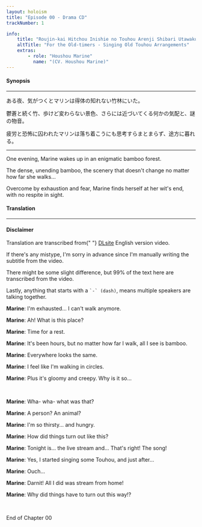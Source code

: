 ```yaml
---
layout: holoism
title: "Episode 00 - Drama CD"
trackNumber: 1

info:
    title: "Roujin-kai Hitchou Inishie no Touhou Arenji Shibari Utawaku"
    altTitle: "For the Old-timers - Singing Old Touhou Arrangements"
    extras:
        - role: "Houshou Marine"
          name: "(CV. Houshou Marine)"
---
```


<div className="mt-4" id="synopsis">
    <h4 className="text-lg font-semibold py-2">Synopsis</h4>
    <hr className="border-gray-500 my-2" />
    <p id="jp-synopsis">
        <p>ある夜、気がつくとマリンは得体の知れない竹林にいた。</p>
        <p>鬱蒼と続く竹、歩けど変わらない景色、さらには近づいてくる何かの気配と、謎の物音。</p>
        <p>疲労と恐怖に囚われたマリンは落ち着こうにも思考すらまとまらず、途方に暮れる。</p>
    </p>
    <hr className="border-gray-500 my-2" />
    <p id="en-synopsis">
        <p>One evening, Marine wakes up in an enigmatic bamboo forest.</p>
        <p>The dense, unending bamboo, the scenery that doesn't change no matter how far she walks...</p>
        <p>
            Overcome by exhaustion and fear, Marine finds herself at her wit's end, with no respite in sight.
        </p>
    </p>
</div>

<div className="mt-4" id="tl-transcript">
    <h4 className="text-lg font-semibold py-2">Translation</h4>
    <hr className="border-gray-500" />
    <div className="alert alert-warning" id="disclaimer-box" role="alert">
        <h4 className="text-center text-xl font-semibold text-inherit py-2">Disclaimer</h4>
        <p className="text-center">
            <p>
                Translation are transcribed from{" "}
                <a href="https://www.dlsite.com/eng/work/=/product_id/RE295773.html">DLsite</a> English
                version video.
            </p>
            <p>
                If there's any mistype, I'm sorry in advance since I'm manually writing the subtitle from the
                video.
            </p>
            <p>
                There might be some slight difference, but 99% of the text here are transcribed from the
                video.
            </p>
            <p>
                Lastly, anything that starts with a <code>`-` (dash)</code>, means multiple speakers are
                talking together.
            </p>
        </p>
    </div>
    <p id="transcript">
        <p>
            <b className="sp-marine">Marine</b>: I'm exhausted... I can't walk anymore.
        </p>
        <p>
            <b className="sp-marine">Marine</b>: Ah! What is this place?
        </p>
        <p>
            <b className="sp-marine">Marine</b>: Time for a rest.
        </p>
        <p>
            <b className="sp-marine">Marine</b>: It's been hours, but no matter how far I walk, all I see is
            bamboo.
        </p>
        <p>
            <b className="sp-marine">Marine</b>: Everywhere looks the same.
        </p>
        <p>
            <b className="sp-marine">Marine</b>: I feel like I'm walking in circles.
        </p>
        <p>
            <b className="sp-marine">Marine</b>: Plus it's gloomy and creepy. Why is it so...
        </p>
        <br />
        <p>
            <b className="sp-marine">Marine</b>: Wha- wha- what was that?
        </p>
        <p>
            <b className="sp-marine">Marine</b>: A person? An animal?
        </p>
        <p>
            <b className="sp-marine">Marine</b>: I'm so thirsty... and hungry.
        </p>
        <p>
            <b className="sp-marine">Marine</b>: How did things turn out like this?
        </p>
        <p>
            <b className="sp-marine">Marine</b>: Tonight is... the live stream and... That's right! The song!
        </p>
        <p>
            <b className="sp-marine">Marine</b>: Yes, I started singing some Touhou, and just after...
        </p>
        <p>
            <b className="sp-marine">Marine</b>: Ouch...
        </p>
        <p>
            <b className="sp-marine">Marine</b>: Darnit! All I did was stream from home!
        </p>
        <p>
            <b className="sp-marine">Marine</b>: Why did things have to turn out this way!?
        </p>
        <br />
        <p className="text-center italic">End of Chapter 00</p>
    </p>
</div>
